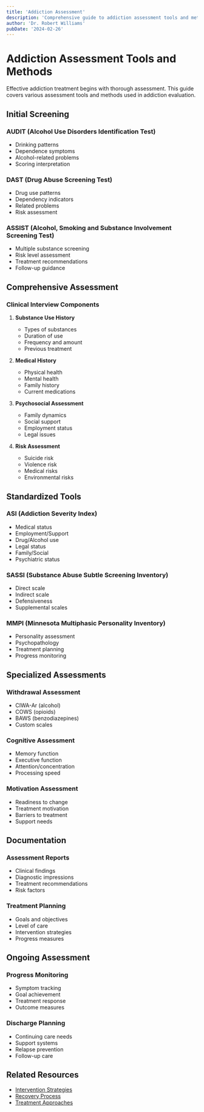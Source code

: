 ```yaml
---
title: 'Addiction Assessment'
description: 'Comprehensive guide to addiction assessment tools and methods'
author: 'Dr. Robert Williams'
pubDate: '2024-02-26'
---
```


# Addiction Assessment Tools and Methods

Effective addiction treatment begins with thorough assessment. This guide covers various assessment tools and methods used in addiction evaluation.

## Initial Screening

### AUDIT (Alcohol Use Disorders Identification Test)

- Drinking patterns
- Dependence symptoms
- Alcohol-related problems
- Scoring interpretation

### DAST (Drug Abuse Screening Test)

- Drug use patterns
- Dependency indicators
- Related problems
- Risk assessment

### ASSIST (Alcohol, Smoking and Substance Involvement Screening Test)

- Multiple substance screening
- Risk level assessment
- Treatment recommendations
- Follow-up guidance

## Comprehensive Assessment

### Clinical Interview Components

1. **Substance Use History**

   - Types of substances
   - Duration of use
   - Frequency and amount
   - Previous treatment

2. **Medical History**

   - Physical health
   - Mental health
   - Family history
   - Current medications

3. **Psychosocial Assessment**

   - Family dynamics
   - Social support
   - Employment status
   - Legal issues

4. **Risk Assessment**
   - Suicide risk
   - Violence risk
   - Medical risks
   - Environmental risks

## Standardized Tools

### ASI (Addiction Severity Index)

- Medical status
- Employment/Support
- Drug/Alcohol use
- Legal status
- Family/Social
- Psychiatric status

### SASSI (Substance Abuse Subtle Screening Inventory)

- Direct scale
- Indirect scale
- Defensiveness
- Supplemental scales

### MMPI (Minnesota Multiphasic Personality Inventory)

- Personality assessment
- Psychopathology
- Treatment planning
- Progress monitoring

## Specialized Assessments

### Withdrawal Assessment

- CIWA-Ar (alcohol)
- COWS (opioids)
- BAWS (benzodiazepines)
- Custom scales

### Cognitive Assessment

- Memory function
- Executive function
- Attention/concentration
- Processing speed

### Motivation Assessment

- Readiness to change
- Treatment motivation
- Barriers to treatment
- Support needs

## Documentation

### Assessment Reports

- Clinical findings
- Diagnostic impressions
- Treatment recommendations
- Risk factors

### Treatment Planning

- Goals and objectives
- Level of care
- Intervention strategies
- Progress measures

## Ongoing Assessment

### Progress Monitoring

- Symptom tracking
- Goal achievement
- Treatment response
- Outcome measures

### Discharge Planning

- Continuing care needs
- Support systems
- Relapse prevention
- Follow-up care

## Related Resources

- [Intervention Strategies](/mental/II-Addiction/intervention)
- [Recovery Process](/mental/II-Addiction/recovery)
- [Treatment Approaches](/mental/II-Addiction/treatment)
